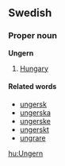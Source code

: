 ==Swedish==
===Proper noun===
'''Ungern'''

#[[Hungary]]

====Related words====
*[[ungersk]]
*[[ungerska]]
*[[ungerske]]
*[[ungerskt]]
*[[ungrare]]

[[hu:Ungern]]